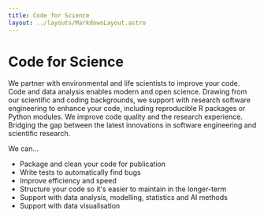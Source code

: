 ```yaml
---
title: Code for Science
layout: ../layouts/MarkdownLayout.astro
---
```



# Code for Science


We partner with environmental and life scientists to improve your code. Code and data analysis enables modern and open science. Drawing from our scientific and coding backgrounds, we support with research software engineering to enhance your code, including reproducible R packages or Python modules. We improve code quality and the research experience. Bridging the gap between the latest innovations in software engineering and scientific research.


We can…

- Package and clean your code for publication
- Write tests to automatically find bugs
- Improve efficiency and speed
- Structure your code so it's easier to maintain in the longer-term
- Support with data analysis, modelling, statistics and AI methods
- Support with data visualisation


<CalEmbed calLink="pandionlabs/consultation"/>
